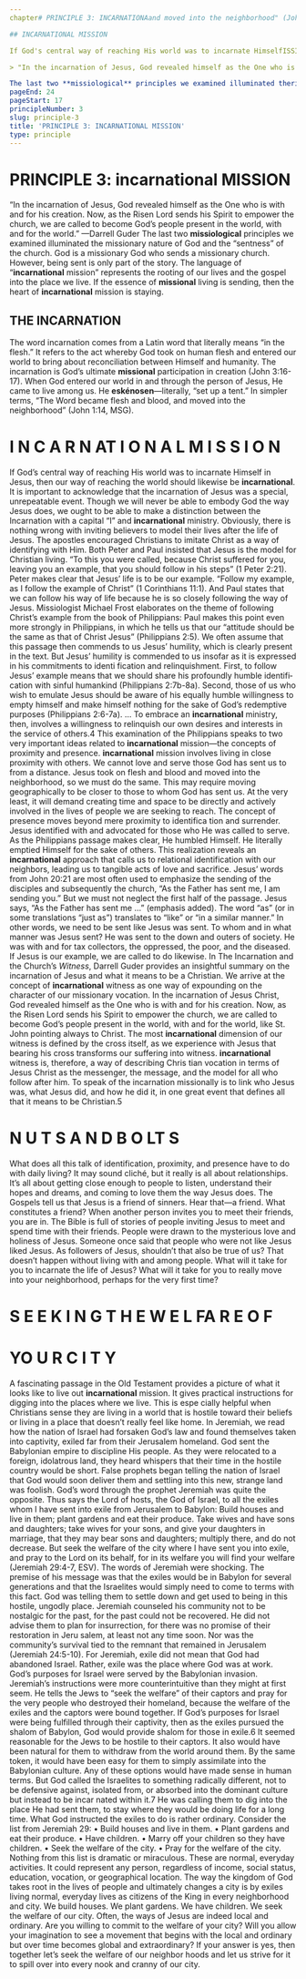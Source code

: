 ```yaml
---
chapter# PRINCIPLE 3: INCARNATIONAand moved into the neighborhood" (John 1:14, MSG).

## INCARNATIONAL MISSION

If God's central way of reaching His world was to incarnate HimselfISSION

> "In the incarnation of Jesus, God revealed himself as the One who is with and for his creation. Now, as the Risen Lord sends his Spirit to empower the church, we are called to become God's people present in the world, with and for the world." —Darrell Guder

The last two **missiological** principles we examined illuminated theription: 'Principle 3: INCARNATIONAL MISSION'
pageEnd: 24
pageStart: 17
principleNumber: 3
slug: principle-3
title: 'PRINCIPLE 3: INCARNATIONAL MISSION'
type: principle
---
```


# PRINCIPLE 3: incarnational MISSION

“In the incarnation of Jesus, God revealed himself as the
One who is with and for his creation. Now, as the Risen
Lord sends his Spirit to empower the church, we are
called to become God’s people present in the world, with
and for the world.” —Darrell Guder
The last two **missiological** principles we examined illuminated the
missionary nature of God and the “sentness” of the church. God is
a missionary God who sends a missionary church. However, being
sent is only part of the story. The language of “**incarnational** mission”
represents the rooting of our lives and the gospel into the place we
live. If the essence of **missional** living is sending, then the heart of
**incarnational** mission is staying.

## THE INCARNATION

The word incarnation comes from a Latin word that literally means
“in the flesh.” It refers to the act whereby God took on human flesh and
entered our world to bring about reconciliation between Himself and
humanity. The incarnation is God’s ultimate **missional** participation in
creation (John 3:16-17). When God entered our world in and through
the person of Jesus, He came to live among us. He **eskénosen**—literally,
“set up a tent.” In simpler terms, “The Word became flesh and blood,
and moved into the neighborhood” (John 1:14, MSG).

# I N C A R N AT I O N A L M I S S I O N

If God’s central way of reaching His world was to incarnate Himself
in Jesus, then our way of reaching the world should likewise be
**incarnational**. It is important to acknowledge that the incarnation
of Jesus was a special, unrepeatable event. Though we will never
be able to embody God the way Jesus does, we ought to be able to
make a distinction between the Incarnation with a capital “I” and
**incarnational** ministry.
Obviously, there is nothing wrong with inviting believers to model
their lives after the life of Jesus. The apostles encouraged Christians to
imitate Christ as a way of identifying with Him. Both Peter and Paul
insisted that Jesus is the model for Christian living. “To this you were
called, because Christ suffered for you, leaving you an example, that
you should follow in his steps” (1 Peter 2:21). Peter makes clear that
Jesus’ life is to be our example. “Follow my example, as I follow the
example of Christ” (1 Corinthians 11:1). And Paul states that we can
follow his way of life because he is so closely following the way of Jesus.
Missiologist Michael Frost elaborates on the theme of following Christ’s
example from the book of Philippians:
Paul makes this point even more strongly in Philippians, in
which he tells us that our “attitude should be the same as
that of Christ Jesus” (Philippians 2:5). We often assume that
this passage then commends to us Jesus’ humility, which is
clearly present in the text. But Jesus’ humility is commended
to us insofar as it is expressed in his commitments to identi­
fication and relinquishment. First, to follow Jesus’ example
means that we should share his profoundly humble identifi­
cation with sinful humankind (Philippians 2:7b-8a). Second,
those of us who wish to emulate Jesus should be aware of
his equally humble willingness to empty himself and make
himself nothing for the sake of God’s redemptive purposes
(Philippians 2:6-7a). … To embrace an **incarnational** ministry,
then, involves a willingness to relinquish our own desires and
interests in the service of others.4
This examination of the Philippians speaks to two very important
ideas related to **incarnational** mission—the concepts of proximity
and presence.
**incarnational** mission involves living in close proximity with others.
We cannot love and serve those God has sent us to from a distance.
Jesus took on flesh and blood and moved into the neighborhood, so
we must do the same. This may require moving geographically to
be closer to those to whom God has sent us. At the very least, it will
demand creating time and space to be directly and actively involved
in the lives of people we are seeking to reach.
The concept of presence moves beyond mere proximity to identifica­
tion and surrender. Jesus identified with and advocated for those who
He was called to serve. As the Philippians passage makes clear, He
humbled Himself. He literally emptied Himself for the sake of others.
This realization reveals an **incarnational** approach that calls us to
relational identification with our neighbors, leading us to tangible
acts of love and sacrifice.
Jesus’ words from John 20:21 are most often used to emphasize the
sending of the disciples and subsequently the church, “As the Father
has sent me, I am sending you.” But we must not neglect the first half
of the passage. Jesus says, “As the Father has sent me …” (emphasis
added). The word “as” (or in some translations “just as”) translates
to “like” or “in a similar manner.” In other words, we need to be sent
like Jesus was sent. To whom and in what manner was Jesus sent?
He was sent to the down and outers of society. He was with and for
tax collectors, the oppressed, the poor, and the diseased. If Jesus is
our example, we are called to do likewise.
In The Incarnation and the Church’s _Witness_, Darrell Guder provides
an insightful summary on the incarnation of Jesus and what it means
to be a Christian.
We arrive at the concept of **incarnational** witness as one way
of expounding on the character of our missionary vocation. In
the incarnation of Jesus Christ, God revealed himself as the One
who is with and for his creation. Now, as the Risen Lord sends
his Spirit to empower the church, we are called to become
God’s people present in the world, with and for the world,
like St. John pointing always to Christ. The most **incarnational**
dimension of our witness is defined by the cross itself, as we
experience with Jesus that bearing his cross transforms our
suffering into witness.
**incarnational** witness is, therefore, a way of describing Chris­
tian vocation in terms of Jesus Christ as the messenger, the
message, and the model for all who follow after him. To speak
of the incarnation missionally is to link who Jesus was, what
Jesus did, and how he did it, in one great event that defines
all that it means to be Christian.5

# N U T S A N D B O LT S

What does all this talk of identification, proximity, and presence have
to do with daily living? It may sound cliché, but it really is all about
relationships. It’s all about getting close enough to people to listen,
understand their hopes and dreams, and coming to love them the
way Jesus does.
The Gospels tell us that Jesus is a friend of sinners. Hear that—a
friend. What constitutes a friend? When another person invites you
to meet their friends, you are in. The Bible is full of stories of people
inviting Jesus to meet and spend time with their friends. People were
drawn to the mysterious love and holiness of Jesus. Someone once
said that people who were not like Jesus liked Jesus. As followers of
Jesus, shouldn’t that also be true of us? That doesn’t happen without
living with and among people. What will it take for you to incarnate
the life of Jesus? What will it take for you to really move into your
neighborhood, perhaps for the very first time?

# S E E K I N G T H E W E L FA R E O F

# YO U R C I T Y

A fascinating passage in the Old Testament provides a picture of
what it looks like to live out **incarnational** mission. It gives practical
instructions for digging into the places where we live. This is espe­
cially helpful when Christians sense they are living in a world that
is hostile toward their beliefs or living in a place that doesn’t really
feel like home.
In Jeremiah, we read how the nation of Israel had forsaken God’s
law and found themselves taken into captivity, exiled far from their
Jerusalem homeland. God sent the Babylonian empire to discipline
His people. As they were relocated to a foreign, idolatrous land, they
heard whispers that their time in the hostile country would be short.
False prophets began telling the nation of Israel that God would soon
deliver them and settling into this new, strange land was foolish.
God’s word through the prophet Jeremiah was quite the opposite.
Thus says the Lord of hosts, the God of Israel, to all the exiles
whom I have sent into exile from Jerusalem to Babylon: Build
houses and live in them; plant gardens and eat their produce.
Take wives and have sons and daughters; take wives for your
sons, and give your daughters in marriage, that they may bear
sons and daughters; multiply there, and do not decrease. But
seek the welfare of the city where I have sent you into exile,
and pray to the Lord on its behalf, for in its welfare you will
find your welfare (Jeremiah 29:4-7, ESV).
The words of Jeremiah were shocking. The premise of his message
was that the exiles would be in Babylon for several generations and
that the Israelites would simply need to come to terms with this fact.
God was telling them to settle down and get used to being in this
hostile, ungodly place.
Jeremiah counseled his community not to be nostalgic for the past,
for the past could not be recovered. He did not advise them to plan
for insurrection, for there was no promise of their restoration in Jeru­
salem, at least not any time soon. Nor was the community’s survival
tied to the remnant that remained in Jerusalem (Jeremiah 24:5-10).
For Jeremiah, exile did not mean that God had abandoned Israel.
Rather, exile was the place where God was at work. God’s purposes
for Israel were served by the Babylonian invasion.
Jeremiah’s instructions were more counterintuitive than they might
at first seem. He tells the Jews to “seek the welfare” of their captors
and pray for the very people who destroyed their homeland, because
the welfare of the exiles and the captors were bound together. If God’s
purposes for Israel were being fulfilled through their captivity, then
as the exiles pursued the shalom of Babylon, God would provide
shalom for those in exile.6
It seemed reasonable for the Jews to be hostile to their captors. It
also would have been natural for them to withdraw from the world
around them. By the same token, it would have been easy for them
to simply assimilate into the Babylonian culture. Any of these options
would have made sense in human terms. But God called the Israelites
to something radically different, not to be defensive against, isolated
from, or absorbed into the dominant culture but instead to be incar­
nated within it.7 He was calling them to dig into the place He had sent
them, to stay where they would be doing life for a long time.
What God instructed the exiles to do is rather ordinary. Consider the
list from Jeremiah 29:
• Build houses and live in them.
• Plant gardens and eat their produce.
• Have children.
• Marry off your children so they have children.
• Seek the welfare of the city.
• Pray for the welfare of the city.
Nothing from this list is dramatic or miraculous. These are normal,
everyday activities. It could represent any person, regardless of
income, social status, education, vocation, or geographical location.
The way the kingdom of God takes root in the lives of people and
ultimately changes a city is by exiles living normal, everyday lives as
citizens of the King in every neighborhood and city. We build houses.
We plant gardens. We have children. We seek the welfare of our city.
Often, the ways of Jesus are indeed local and ordinary.
Are you willing to commit to the welfare of your city? Will you allow
your imagination to see a movement that begins with the local and
ordinary but over time becomes global and extraordinary? If your
answer is yes, then together let’s seek the welfare of our neighbor­
hoods and let us strive for it to spill over into every nook and cranny
of our city.
